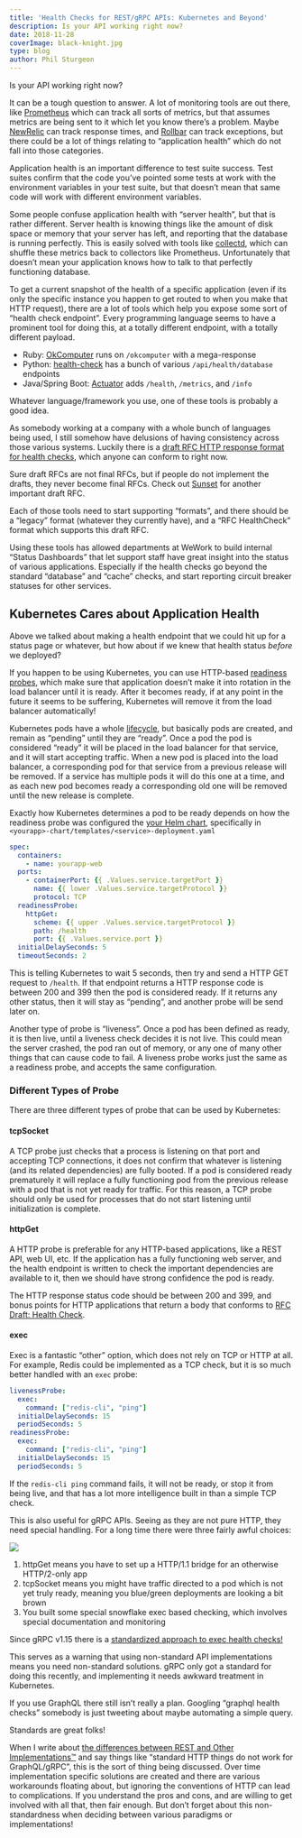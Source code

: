 ```yaml
---
title: 'Health Checks for REST/gRPC APIs: Kubernetes and Beyond'
description: Is your API working right now?
date: 2018-11-28
coverImage: black-knight.jpg
type: blog
author: Phil Sturgeon
---
```


Is your API working right now?

It can be a tough question to answer. A lot of monitoring tools are out there,
like [Prometheus](https://prometheus.io/) which can track all sorts of metrics,
but that assumes metrics are being sent to it which let you know there’s a
problem. Maybe [NewRelic](https://newrelic.com/) can track response times, and
[Rollbar](https://rollbar.com/) can track exceptions, but there could be a lot
of things relating to “application health” which do not fall into those
categories.

Application health is an important difference to test suite success. Test suites
confirm that the code you’ve pointed some tests at work with the environment
variables in your test suite, but that doesn’t mean that same code will work
with different environment variables.

Some people confuse application health with “server health”, but that is rather
different. Server health is knowing things like the amount of disk space or
memory that your server has left, and reporting that the database is running
perfectly. This is easily solved with tools like
[collectd](https://collectd.org/), which can shuffle these metrics back to
collectors like Prometheus. Unfortunately that doesn’t mean your application
knows how to talk to that perfectly functioning database.

To get a current snapshot of the health of a specific application (even if its
only the specific instance you happen to get routed to when you make that HTTP
request), there are a lot of tools which help you expose some sort of “health
check endpoint”. Every programming language seems to have a prominent tool for
doing this, at a totally different endpoint, with a totally different payload.

- Ruby: [OkComputer](https://github.com/sportngin/okcomputer) runs on
`/okcomputer` with a mega-response
- Python:
[health-check](https://pypi.org/project/health-check/) has a bunch of various
`/api/health/database` endpoints
- Java/Spring Boot:
[Actuator](https://www.baeldung.com/spring-boot-actuators) adds `/health`,
`/metrics`, and `/info`

Whatever language/framework you use, one of these tools is probably a good idea.

As somebody working at a company with a whole bunch of languages being used, I
still somehow have delusions of having consistency across those various systems.
Luckily there is a [draft RFC HTTP response format for health
checks](https://inadarei.github.io/rfc-healthcheck/), which anyone can conform
to right now.

Sure draft RFCs are not final RFCs, but if people do not implement the drafts,
they never become final RFCs. Check out
[Sunset](https://apisyouwonthate.com/blog/surviving-deprecations-to-resources-and-properties-on-other-apis)
for another important draft RFC.

Each of those tools need to start supporting “formats”, and there should be a
“legacy” format (whatever they currently have), and a “RFC HealthCheck” format
which supports this draft RFC.

Using these tools has allowed departments at WeWork to build internal “Status
Dashboards” that let support staff have great insight into the status of various
applications. Especially if the health checks go beyond the standard “database”
and “cache” checks, and start reporting circuit breaker statuses for other
services.

## Kubernetes Cares about Application Health

Above we talked about making a health endpoint that we could hit up for a status
page or whatever, but how about if we knew that health status _before_ we
deployed?

If you happen to be using Kubernetes, you can use HTTP-based [readiness probes](https://kubernetes.io/docs/tasks/configure-pod-container/configure-liveness-readiness-probes/), which make sure that application doesn’t make it into rotation in the load balancer until it is ready. After it becomes ready, if at any point in the future it seems to be suffering, Kubernetes will remove it from the load balancer automatically!

Kubernetes pods have a whole [lifecycle](https://kubernetes.io/docs/concepts/workloads/pods/pod-lifecycle/), but basically pods are created, and remain as “pending” until they are “ready”. Once a pod the pod is considered “ready” it will be placed in the load balancer for that service, and it will start accepting traffic. When a new pod is placed into the load balancer, a corresponding pod for that service from a previous release will be removed. If a service has multiple pods it will do this one at a time, and as each new pod becomes ready a corresponding old one will be removed until the new release is complete.

Exactly how Kubernetes determines a pod to be ready depends on how the readiness probe was configured the [your Helm chart](https://docs.google.com/document/d/1CELGSyDLOQ0D9TFgbVA19eKKzlUbU_ynowd40ilomKQ/edit#), specifically in `<yourapp>-chart/templates/<service>-deployment.yaml`

```yaml
spec:
  containers:
    - name: yourapp-web
  ports:
    - containerPort: {{ .Values.service.targetPort }}
      name: {{ lower .Values.service.targetProtocol }}
      protocol: TCP
  readinessProbe:
    httpGet:
      scheme: {{ upper .Values.service.targetProtocol }}
      path: /health
      port: {{ .Values.service.port }}
  initialDelaySeconds: 5
  timeoutSeconds: 2
```

This is telling Kubernetes to wait 5 seconds, then try and send a HTTP GET
request to `/health`. If that endpoint returns a HTTP response code is between
200 and 399 then the pod is considered ready. If it returns any other status,
then it will stay as “pending”, and another probe will be send later on.

Another type of probe is “liveness”. Once a pod has been defined as ready, it is
then live, until a liveness check decides it is not live. This could mean the
server crashed, the pod ran out of memory, or any one of many other things that
can cause code to fail. A liveness probe works just the same as a readiness
probe, and accepts the same configuration.

### Different Types of Probe

There are three different types of probe that can be used by Kubernetes:

#### tcpSocket

A TCP probe just checks that a process is listening on that port and accepting
TCP connections, it does not confirm that whatever is listening (and its related
dependencies) are fully booted. If a pod is considered ready prematurely it will
replace a fully functioning pod from the previous release with a pod that is not
yet ready for traffic. For this reason, a TCP probe should only be used for
processes that do not start listening until initialization is complete.

#### httpGet

A HTTP probe is preferable for any HTTP-based applications, like a REST API, web
UI, etc. If the application has a fully functioning web server, and the health
endpoint is written to check the important dependencies are available to it,
then we should have strong confidence the pod is ready.

The HTTP response status code should be between 200 and 399, and bonus points
for HTTP applications that return a body that conforms to [RFC Draft: Health
Check](https://inadarei.github.io/rfc-healthcheck/).

#### exec

Exec is a fantastic “other” option, which does not rely on TCP or HTTP at all.
For example, Redis could be implemented as a TCP check, but it is so much better
handled with an `exec` probe:

```yaml
livenessProbe:
  exec:
    command: ["redis-cli", "ping"]
  initialDelaySeconds: 15
  periodSeconds: 5
readinessProbe:
  exec:
    command: ["redis-cli", "ping"]
  initialDelaySeconds: 15
  periodSeconds: 5
```

If the `redis-cli ping` command fails, it will not be ready, or stop it from
being live, and that has a lot more intelligence built in than a simple TCP
check.

This is also useful for gRPC APIs. Seeing as they are not pure HTTP, they need
special handling. For a long time there were three fairly awful choices:

![](https://cdn-images-1.medium.com/max/800/0*4D_OG4hOR2Ki6OF7.png)

1.  httpGet means you have to set up a HTTP/1.1 bridge for an otherwise HTTP/2-only app
2.  tcpSocket means you might have traffic directed to a pod which is not yet truly ready, meaning you blue/green deployments are looking a bit brown
3.  You built some special snowflake exec based checking, which involves special documentation and monitoring

Since gRPC v1.15 there is a [standardized approach to exec health
checks!](https://kubernetes.io/blog/2018/10/01/health-checking-grpc-servers-on-kubernetes/)

This serves as a warning that using non-standard API implementations means you
need non-standard solutions. gRPC only got a standard for doing this recently,
and implementing it needs awkward treatment in Kubernetes.

If you use GraphQL there still isn’t really a plan. Googling “graphql health
checks” somebody is just tweeting about maybe automating a simple query.

Standards are great folks!

When I write about [the differences between REST and Other
Implementations™](/blog/picking-api-paradigm)
and say things like “standard HTTP things do not work for GraphQL/gRPC”, this is
the sort of thing being discussed. Over time implementation specific solutions
are created and there are various workarounds floating about, but ignoring the
conventions of HTTP can lead to complications. If you understand the pros and
cons, and are willing to get involved with all that, then fair enough. But don’t
forget about this non-standardness when deciding between various paradigms or
implementations!
